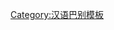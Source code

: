 {{User language-N|wuu-suzhou|诶个用户咯'''[[:Category:Wuu-suzhou 母語使用者|母语]]'''是'''[[:Category:Wuu-suzhou 使用者|苏州闲话]]'''。|苏州话|13|9}}<noinclude>[[Category:汉语巴别模板]]</noinclude>